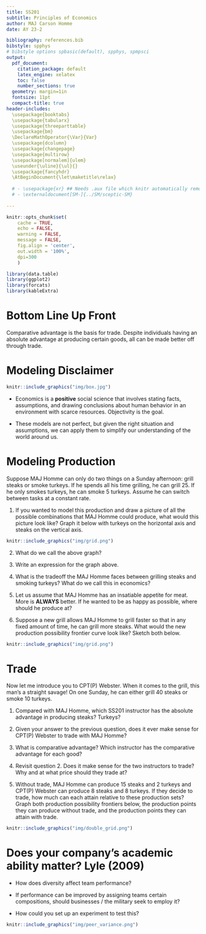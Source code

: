 ```yaml
---
title: SS201
subtitle: Principles of Economics
author: MAJ Carson Homme
date: AY 23-2

bibliography: references.bib
bibstyle: spphys
# bibstyle options spbasic(default), spphys, spmpsci
output:
  pdf_document:
    citation_package: default
    latex_engine: xelatex
    toc: false
    number_sections: true
  geometry: margin=1in
  fontsize: 11pt
  compact-title: true
header-includes: 
  \usepackage{booktabs}
  \usepackage{tabularx}
  \usepackage{threeparttable}
  \usepackage{bm}
  \DeclareMathOperator{\Var}{Var}
  \usepackage{dcolumn}
  \usepackage{changepage}
  \usepackage{multirow}
  \usepackage[normalem]{ulem}
  \useunder{\uline}{\ul}{}
  \usepackage{fancyhdr}
  \AtBeginDocument{\let\maketitle\relax}
  
  # - \usepackage{xr} ## Needs .aux file which knitr automatically removes
  # - \externaldocument[SM-]{../SM/sceptic-SM}
  
---
```


```r
knitr::opts_chunk$set(
	cache = TRUE, 
	echo = FALSE, 
	warning = FALSE,
	message = FALSE,
	fig.align = 'center',
	out.width = '100%',
	dpi=300
	)
```

```r
library(data.table)
library(ggplot2)
library(forcats)
library(kableExtra)
```


\fancyhf{}
\begin{center}
    \Large
    \textbf{
    \textit{SS201: Principles of Economics} \\ 
    AY 23-2 \\ 
    }
    Lesson 2: Economic Methods, Models, and Gains from Exchange
\end{center}
\fancyfoot[C]{\thepage}

# Bottom Line Up Front {#sec:bluf}
Comparative advantage is the basis for trade. Despite individuals having an absolute advantage at producing certain goods, all can be made better off through trade. 

# Modeling Disclaimer {#sec:model}
```r
knitr::include_graphics("img/box.jpg")
```
\begin{center}
  \textit{``All models are wrong, but some are useful.''} \\
  - George Box
\end{center}

- Economics is a **positive** social science that involves stating facts, assumptions, and drawing conclusions about human behavior in an environment with scarce resources. Objectivity is the goal.

- These models are not perfect, but given the right situation and assumptions, we can apply them to simplify our understanding of the world around us.

\pagebreak

# Modeling Production {#sec:prod}

Suppose MAJ Homme can only do two things on a Sunday afternoon: grill steaks or smoke turkeys. If he spends all his time grilling, he can grill 25. If he 
only smokes turkeys, he can smoke 5 turkeys. Assume he can switch between tasks at a constant rate.

1. If you wanted to model this production and draw a picture of all the possible combinations that MAJ Homme could produce, what would this picture look like? Graph it below with turkeys on the horizontal axis and steaks on the vertical axis.
```r
knitr::include_graphics("img/grid.png")
```

2. What do we call the above graph?
  \vspace{2cm}

3. Write an expression for the graph above.
  \pagebreak

4. What is the tradeoff the MAJ Homme faces between grilling steaks and smoking turkeys? What do we call this in economics?
  \vspace{2cm}

5. Let us assume that MAJ Homme has an insatiable appetite for meat. More is **ALWAYS** better. If he wanted to be as happy as possible, where should he produce at?  
  \vspace{2cm}

6. Suppose a new grill allows MAJ Homme to grill faster so that in any fixed amount of time, he can grill more steaks.  What would the new production possibility frontier curve look like? Sketch both below.

```r
knitr::include_graphics("img/grid.png")
```

\pagebreak
# Trade
Now let me introduce you to CPT(P) Webster. When it comes to the grill, this man's a straight savage! On one Sunday, he can either grill 40 steaks or smoke 10 turkeys.

1. Compared with MAJ Homme, which SS201 instructor has the absolute advantage in producing steaks? Turkeys? 
  \vspace{3cm}

2. Given your answer to the previous question, does it ever make sense for CPT(P) Webster to trade with MAJ Homme?
  \vspace{3cm}
  
3. What is comparative advantage? Which instructor has the comparative advantage for each good?
  \vspace{3cm}
  
4. Revisit question 2. Does it make sense for the two instructors to trade? Why and at what price should they trade at?
  \vspace{3cm}

\pagebreak

5. Without trade, MAJ Homme can produce 15 steaks and 2 turkeys and CPT(P) Webster can produce 8 steaks and 8 turkeys. If they decide to trade, how much can each attain relative to these production sets? Graph both production possibility frontiers below, the production points they can produce without trade, and the production points they can attain with trade.

```r
knitr::include_graphics("img/double_grid.png")
```

\pagebreak

# Does your company's academic ability matter? Lyle (2009)

- How does diversity affect team performance?

- If performance can be improved by assigning teams certain compositions, should businesses / the military seek to employ it?

- How could you set up an experiment to test this?

```r
knitr::include_graphics("img/peer_variance.png")
```
